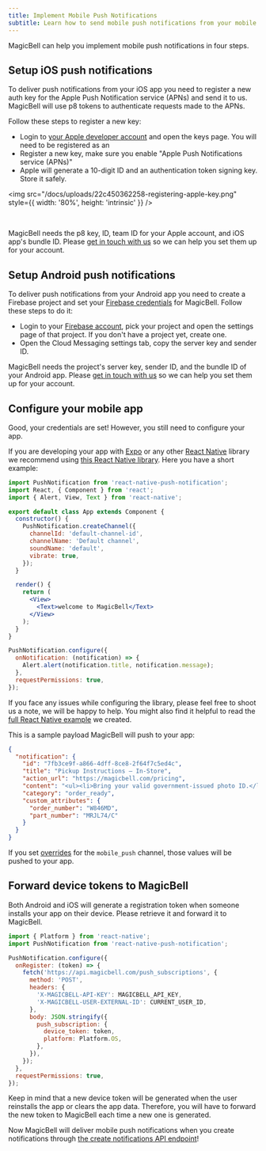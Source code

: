 ```yaml
---
title: Implement Mobile Push Notifications
subtitle: Learn how to send mobile push notifications from your mobile app
---
```


MagicBell can help you implement mobile push notifications in four steps.

## Setup iOS push notifications

To deliver push notifications from your iOS app you need to register a new auth key
for the Apple Push Notification service (APNs) and send it to us. MagicBell will use p8
tokens to authenticate requests made to the APNs.

Follow these steps to register a new key:

- Login to [your Apple developer account](https://developer.apple.com/account) and open the keys page. You will need to be registered as an
- Register a new key, make sure you enable "Apple Push Notifications service (APNs)"
- Apple will generate a 10-digit ID and an authentication token signing key. Store it safely.

<img
  src="/docs/uploads/22c450362258-registering-apple-key.png"
  style={{ width: '80%', height: 'intrinsic' }}
/>

<br />

MagicBell needs the p8 key, ID, team ID for your Apple account, and iOS app's bundle ID. Please
[get in touch with us](mailto:hello@magicbell.io) so we can help you set them up for your account.

## Setup Android push notifications

To deliver push notifications from your Android app you need to create a Firebase
project and set your [Firebase credentials](https://firebase.google.com/docs/cloud-messaging/auth-server) for MagicBell.
Follow these steps to do it:

- Login to your [Firebase account](https://console.firebase.google.com), pick your project and open the settings page of that project. If you don't have a project yet, create one.
- Open the Cloud Messaging settings tab, copy the server key and sender ID.

MagicBell needs the project's server key, sender ID, and the bundle ID of your Android app. Please [get in touch with us](mailto:hello@magicbell.io) so we can help you set them up for your account.

## Configure your mobile app

Good, your credentials are set! However, you still need to configure your app.

If you are developing your app with [Expo](https://expo.io) or any other [React Native](https://reactnative.dev/) library we recommend using
[this React Native library](https://github.com/zo0r/react-native-push-notification). Here you have a short example:

```jsx title=React-Native
import PushNotification from 'react-native-push-notification';
import React, { Component } from 'react';
import { Alert, View, Text } from 'react-native';

export default class App extends Component {
  constructor() {
    PushNotification.createChannel({
      channelId: 'default-channel-id',
      channelName: 'Default channel',
      soundName: 'default',
      vibrate: true,
    });
  }

  render() {
    return (
      <View>
        <Text>welcome to MagicBell</Text>
      </View>
    );
  }
}

PushNotification.configure({
  onNotification: (notification) => {
    Alert.alert(notification.title, notification.message);
  },
  requestPermissions: true,
});
```

If you face any issues while configuring the library, please feel free to shoot us a note, we will be happy to help.
You might also find it helpful to read the [full React Native example](https://github.com/magicbell-io/react-native-notifications-example) we created.

This is a sample payload MagicBell will push to your app:

```json
{
  "notification": {
    "id": "7fb3ce9f-a866-4dff-8ce8-2f64f7c5ed4c",
    "title": "Pickup Instructions – In-Store",
    "action_url": "https://magicbell.com/pricing",
    "content": "<ul><li>Bring your valid government-issued photo ID.</li></ul>",
    "category": "order_ready",
    "custom_attributes": {
      "order_number": "W846MD",
      "part_number": "MRJL74/C"
    }
  }
}
```

If you set [overrides](https://magicbell.com/docs/rest-api/reference#create-notification) for the `mobile_push` channel, those values will be pushed to your app.

## Forward device tokens to MagicBell

Both Android and iOS will generate a registration token when someone installs your app on their
device. Please retrieve it and forward it to MagicBell.

```jsx title=React-Native
import { Platform } from 'react-native';
import PushNotification from 'react-native-push-notification';

PushNotification.configure({
  onRegister: (token) => {
    fetch('https://api.magicbell.com/push_subscriptions', {
      method: 'POST',
      headers: {
        'X-MAGICBELL-API-KEY': MAGICBELL_API_KEY,
        'X-MAGICBELL-USER-EXTERNAL-ID': CURRENT_USER_ID,
      },
      body: JSON.stringify({
        push_subscription: {
          device_token: token,
          platform: Platform.OS,
        },
      }),
    });
  },
  requestPermissions: true,
});
```

Keep in mind that a new device token will be generated when the user
reinstalls the app or clears the app data. Therefore, you will have to forward
the new token to MagicBell each time a new one is generated.

Now MagicBell will deliver mobile push notifications when you create notifications
through [the create notifications API endpoint](https://magicbell.com/docs/rest-api/reference#create-notification)!
